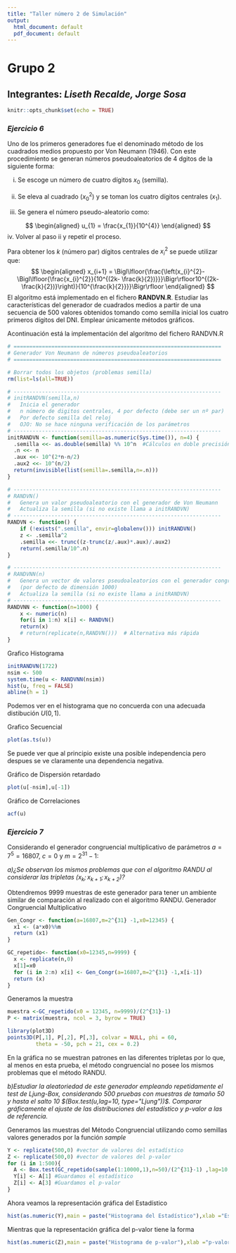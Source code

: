 ```yaml
---
title: "Taller número 2 de Simulación"
output:
  html_document: default
  pdf_document: default
---
```

# **Grupo 2**
## **Integrantes:** *Liseth Recalde, Jorge Sosa*
```r
knitr::opts_chunk$set(echo = TRUE)
```

### *Ejercicio 6*
 Uno de los primeros generadores fue el denominado método de los cuadrados medios propuesto por Von Neumann (1946). Con este procedimiento se generan números pseudoaleatorios de 4 dgitos de la siguiente forma:
 
i. Se escoge un número de cuatro dígitos $x_{0}$ (semilla). 

ii. Se eleva al cuadrado $(x_{0}^{2})$ y se toman los cuatro dígitos centrales $(x_{1})$. 

iii. Se genera el número pseudo-aleatorio como:

$$
\begin{aligned}
u_{1} = \frac{x_{1}}{10^{4}}
\end{aligned}
$$
iv. Volver al paso ii y repetir el proceso.

Para obtener los $k$ (número par) dígitos centrales de $x_{i}^{2}$ se puede utilizar que: 
$$
\begin{aligned}
x_{i+1} = \Bigl\lfloor{\frac{\left(x_{i}^{2}-\Bigl\lfloor{\frac{x_{i}^{2}}{10^{(2k- \frac{k}{2})}}}\Bigr\rfloor10^{(2k-\frac{k}{2})}\right)}{10^{\frac{k}{2}}}}\Bigr\rfloor
\end{aligned}
$$
El algoritmo está implementado en el fichero **RANDVN.R**. Estudiar las características del generador de cuadrados medios a partir de una secuencia de 500 valores obtenidos tomando como semilla inicial los cuatro primeros dígitos del DNI. Emplear únicamente métodos gráficos.

Acontinuación está la implementación del algoritmo del fichero RANDVN.R
```r
# ==================================================================
# Generador Von Neumann de números pseudoaleatorios
# ==================================================================

# Borrar todos los objetos (problemas semilla)
rm(list=ls(all=TRUE))

# ------------------------------------------------------------------
# initRANDVN(semilla,n)
#   Inicia el generador 
#   n número de digitos centrales, 4 por defecto (debe ser un nº par)
#   Por defecto semilla del reloj
#   OJO: No se hace ninguna verificación de los parámetros
# ------------------------------------------------------------------
initRANDVN <- function(semilla=as.numeric(Sys.time()), n=4) {
  .semilla <<- as.double(semilla) %% 10^n  #Cálculos en doble precisión
  .n <<- n
  .aux <<- 10^(2*n-n/2)
  .aux2 <<- 10^(n/2)
  return(invisible(list(semilla=.semilla,n=.n)))
}

# ------------------------------------------------------------------
# RANDVN()
#   Genera un valor pseudoaleatorio con el generador de Von Neumann
#   Actualiza la semilla (si no existe llama a initRANDVN)
# ------------------------------------------------------------------
RANDVN <- function() {
    if (!exists(".semilla", envir=globalenv())) initRANDVN()
    z <- .semilla^2
    .semilla <<- trunc((z-trunc(z/.aux)*.aux)/.aux2)
    return(.semilla/10^.n)
}

# ------------------------------------------------------------------
# RANDVNN(n)
#   Genera un vector de valores pseudoaleatorios con el generador congruencial
#   (por defecto de dimensión 1000)
#   Actualiza la semilla (si no existe llama a initRANDVN)
# ------------------------------------------------------------------
RANDVNN <- function(n=1000) {
    x <- numeric(n)
    for(i in 1:n) x[i] <- RANDVN()
    return(x)
    # return(replicate(n,RANDVN()))  # Alternativa más rápida
}
```

Grafico Histograma
```r
initRANDVN(1722)
nsim <- 500
system.time(u <- RANDVNN(nsim))
hist(u, freq = FALSE)
abline(h = 1)

```

Podemos ver en el histograma que no concuerda con una adecuada distibución $U(0,1)$.

Grafico Secuencial
```r
plot(as.ts(u))
```

Se puede ver que al principio existe una posible independencia pero despues se ve claramente una dependencia negativa.

Gráfico de Dispersión retardado
```r
plot(u[-nsim],u[-1])
```

Gráfico de Correlaciones
```r
acf(u)
```


### *Ejercicio 7*
Considerando el generador congruencial multiplicativo de parámetros $a = 7^{5} = 16807$, $c = 0$ y $m = 2^{31} -1$: 

_a)¿Se observan los mismos problemas que con el algoritmo RANDU al considerar las tripletas $(x_{k};x_{k+1};x_{k+2})$?_

Obtendremos 9999 muestras de este generador para tener un ambiente similar de comparación al realizado con el algoritmo RANDU.
Generador Congruencial Multiplicativo

```r
Gen_Congr <- function(a=16807,m=2^{31} -1,x0=12345) {
  x1 <- (a*x0)%%m
  return (x1)
}

GC_repetido<- function(x0=12345,n=9999) {
  x <- replicate(n,0)
  x[1]=x0
  for (i in 2:n) x[i] <- Gen_Congr(a=16807,m=2^{31} -1,x[i-1])
  return (x)
}
```

Generamos la muestra
```r
muestra <-GC_repetido(x0 = 12345, n=9999)/(2^{31}-1) 
P <- matrix(muestra, ncol = 3, byrow = TRUE)

library(plot3D)
points3D(P[,1], P[,2], P[,3], colvar = NULL, phi = 60, 
         theta = -50, pch = 21, cex = 0.2)
```

En la gráfica no se muestran patrones en las diferentes tripletas por lo que, al menos en esta prueba, el método congruencial no posee los mismos problemas que el método RANDU.

_b)Estudiar la aleatoriedad de este generador empleando repetidamente el test de Ljung-Box, considerando $500$ pruebas con muestras de tamaño $50$ y hasta el salto $10$ $(Box.test(u,lag=10, type="Ljung"))$. Comparar gráficamente el ajuste de las distribuciones del estadístico y p-valor a las de referencia._

Generamos las muestras del Método Congruencial utilizando como semillas valores generados por la función _sample_

```r
Y <- replicate(500,0) #vector de valores del estadístico 
Z <- replicate(500,0) #vector de valores del p-valor
for (i in 1:500){
  A <- Box.test(GC_repetido(sample(1:10000,1),n=50)/(2^{31}-1) ,lag=10,type="Ljung-Box")
  Y[i] <- A[1] #Guardamos el estadístico
  Z[i] <- A[3] #Guardamos el p-valor
}
```
Ahora veamos la representación gráfica del Estadístico
```r
hist(as.numeric(Y),main = paste("Histograma del Estadístico"),xlab ="Estadístico", ylab="Frecuencia",)
```

Mientras que la representación gráfica del p-valor tiene la forma
```r
hist(as.numeric(Z),main = paste("Histograma de p-valor"),xlab ="p-valor", ylab="Frecuencia",)
```
